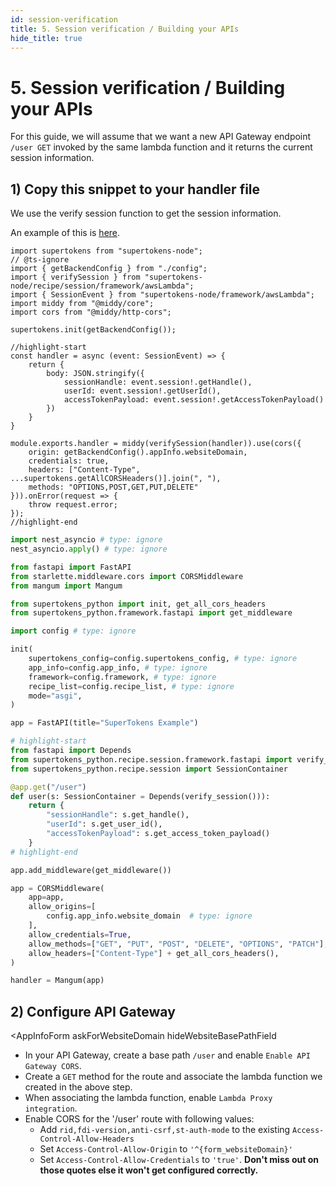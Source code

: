 ```yaml
---
id: session-verification
title: 5. Session verification / Building your APIs
hide_title: true
---
```


<!-- COPY DOCS -->
<!-- ./thirdpartyemailpassword/serverless/with-aws-lambda/session-verification.mdx -->


# 5. Session verification / Building your APIs

For this guide, we will assume that we want a new API Gateway endpoint `/user GET` invoked by the same lambda function and it returns the current session information.

## 1) Copy this snippet to your handler file

We use the verify session function to get the session information.

<BackendSDKTabs disableGolang>
<TabItem value="nodejs">

An example of this is [here](https://github.com/supertokens/supertokens-auth-react/blob/master/examples/with-aws-lambda/backend/user.js).

```tsx title="auth.ts"
import supertokens from "supertokens-node";
// @ts-ignore
import { getBackendConfig } from "./config";
import { verifySession } from "supertokens-node/recipe/session/framework/awsLambda";
import { SessionEvent } from "supertokens-node/framework/awsLambda";
import middy from "@middy/core";
import cors from "@middy/http-cors";

supertokens.init(getBackendConfig());

//highlight-start
const handler = async (event: SessionEvent) => {
    return {
        body: JSON.stringify({
            sessionHandle: event.session!.getHandle(),
            userId: event.session!.getUserId(),
            accessTokenPayload: event.session!.getAccessTokenPayload()
        })
    }
}

module.exports.handler = middy(verifySession(handler)).use(cors({
    origin: getBackendConfig().appInfo.websiteDomain,
    credentials: true,
    headers: ["Content-Type", ...supertokens.getAllCORSHeaders()].join(", "),
    methods: "OPTIONS,POST,GET,PUT,DELETE"
})).onError(request => {
    throw request.error;
});
//highlight-end
```


</TabItem>
<TabItem value="python">

```python title="auth.py"
import nest_asyncio # type: ignore
nest_asyncio.apply() # type: ignore

from fastapi import FastAPI
from starlette.middleware.cors import CORSMiddleware
from mangum import Mangum

from supertokens_python import init, get_all_cors_headers
from supertokens_python.framework.fastapi import get_middleware

import config # type: ignore

init(
    supertokens_config=config.supertokens_config, # type: ignore
    app_info=config.app_info, # type: ignore
    framework=config.framework, # type: ignore
    recipe_list=config.recipe_list, # type: ignore
    mode="asgi",
)

app = FastAPI(title="SuperTokens Example")

# highlight-start
from fastapi import Depends
from supertokens_python.recipe.session.framework.fastapi import verify_session
from supertokens_python.recipe.session import SessionContainer

@app.get("/user")
def user(s: SessionContainer = Depends(verify_session())):
    return {
        "sessionHandle": s.get_handle(),
        "userId": s.get_user_id(),
        "accessTokenPayload": s.get_access_token_payload()
    }
# highlight-end

app.add_middleware(get_middleware())

app = CORSMiddleware(
    app=app,
    allow_origins=[
        config.app_info.website_domain  # type: ignore
    ],
    allow_credentials=True,
    allow_methods=["GET", "PUT", "POST", "DELETE", "OPTIONS", "PATCH"],
    allow_headers=["Content-Type"] + get_all_cors_headers(),
)

handler = Mangum(app)
```

</TabItem>

</BackendSDKTabs>

## 2) Configure API Gateway

<AppInfoForm
    askForWebsiteDomain
    hideWebsiteBasePathField
>

- In your API Gateway, create a base path `/user` and enable `Enable API Gateway CORS`.
- Create a `GET` method for the route and associate the lambda function we created in the above step.
- When associating the lambda function, enable `Lambda Proxy integration`.
- Enable CORS for the '/user' route with following values:
    - Add `rid,fdi-version,anti-csrf,st-auth-mode` to the existing `Access-Control-Allow-Headers`
    - Set `Access-Control-Allow-Origin` to `'^{form_websiteDomain}'`
    - Set `Access-Control-Allow-Credentials` to `'true'`. **Don't miss out on those quotes else it won't get configured correctly.**

</AppInfoForm>

